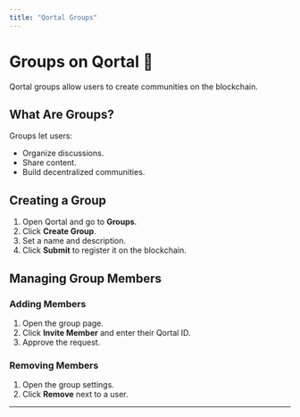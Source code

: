 ```yaml
---
title: "Qortal Groups"
---
```


# Groups on Qortal 🤝

Qortal groups allow users to create communities on the blockchain.

## What Are Groups?
Groups let users:
- Organize discussions.
- Share content.
- Build decentralized communities.

## Creating a Group
1. Open Qortal and go to **Groups**.
2. Click **Create Group**.
3. Set a name and description.
4. Click **Submit** to register it on the blockchain.

## Managing Group Members
### Adding Members
1. Open the group page.
2. Click **Invite Member** and enter their Qortal ID.
3. Approve the request.

### Removing Members
1. Open the group settings.
2. Click **Remove** next to a user.

---
